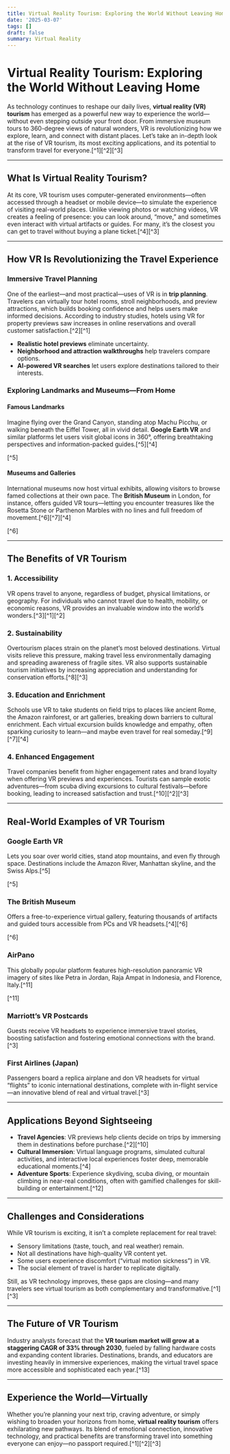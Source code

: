 ```yaml
---
title: Virtual Reality Tourism: Exploring the World Without Leaving Home
date: '2025-03-07'
tags: []
draft: false
summary: Virtual Reality
---
```


# Virtual Reality Tourism: Exploring the World Without Leaving Home

As technology continues to reshape our daily lives, **virtual reality (VR) tourism** has emerged as a powerful new way to experience the world—without even stepping outside your front door. From immersive museum tours to 360-degree views of natural wonders, VR is revolutionizing how we explore, learn, and connect with distant places. Let’s take an in-depth look at the rise of VR tourism, its most exciting applications, and its potential to transform travel for everyone.[^1][^2][^3]

---

## What Is Virtual Reality Tourism?

At its core, VR tourism uses computer-generated environments—often accessed through a headset or mobile device—to simulate the experience of visiting real-world places. Unlike viewing photos or watching videos, VR creates a feeling of presence: you can look around, “move,” and sometimes even interact with virtual artifacts or guides. For many, it’s the closest you can get to travel without buying a plane ticket.[^4][^3]

---

## How VR Is Revolutionizing the Travel Experience

### Immersive Travel Planning

One of the earliest—and most practical—uses of VR is in **trip planning**. Travelers can virtually tour hotel rooms, stroll neighborhoods, and preview attractions, which builds booking confidence and helps users make informed decisions. According to industry studies, hotels using VR for property previews saw increases in online reservations and overall customer satisfaction.[^2][^1]

- **Realistic hotel previews** eliminate uncertainty.
- **Neighborhood and attraction walkthroughs** help travelers compare options.
- **AI-powered VR searches** let users explore destinations tailored to their interests.

### Exploring Landmarks and Museums—From Home

#### Famous Landmarks

Imagine flying over the Grand Canyon, standing atop Machu Picchu, or walking beneath the Eiffel Tower, all in vivid detail. **Google Earth VR** and similar platforms let users visit global icons in 360°, offering breathtaking perspectives and information-packed guides.[^5][^4]

[^5]

#### Museums and Galleries

International museums now host virtual exhibits, allowing visitors to browse famed collections at their own pace. The **British Museum** in London, for instance, offers guided VR tours—letting you encounter treasures like the Rosetta Stone or Parthenon Marbles with no lines and full freedom of movement.[^6][^7][^4]

[^6]

---

## The Benefits of VR Tourism

### 1. Accessibility

VR opens travel to anyone, regardless of budget, physical limitations, or geography. For individuals who cannot travel due to health, mobility, or economic reasons, VR provides an invaluable window into the world’s wonders.[^3][^1][^2]

### 2. Sustainability

Overtourism places strain on the planet’s most beloved destinations. Virtual visits relieve this pressure, making travel less environmentally damaging and spreading awareness of fragile sites. VR also supports sustainable tourism initiatives by increasing appreciation and understanding for conservation efforts.[^8][^3]

### 3. Education and Enrichment

Schools use VR to take students on field trips to places like ancient Rome, the Amazon rainforest, or art galleries, breaking down barriers to cultural enrichment. Each virtual excursion builds knowledge and empathy, often sparking curiosity to learn—and maybe even travel for real someday.[^9][^7][^4]

### 4. Enhanced Engagement

Travel companies benefit from higher engagement rates and brand loyalty when offering VR previews and experiences. Tourists can sample exotic adventures—from scuba diving excursions to cultural festivals—before booking, leading to increased satisfaction and trust.[^10][^2][^3]

---

## Real-World Examples of VR Tourism

### Google Earth VR

Lets you soar over world cities, stand atop mountains, and even fly through space. Destinations include the Amazon River, Manhattan skyline, and the Swiss Alps.[^5]

[^5]

### The British Museum

Offers a free-to-experience virtual gallery, featuring thousands of artifacts and guided tours accessible from PCs and VR headsets.[^4][^6]

[^6]

### AirPano

This globally popular platform features high-resolution panoramic VR imagery of sites like Petra in Jordan, Raja Ampat in Indonesia, and Florence, Italy.[^11]

[^11]

### Marriott’s VR Postcards

Guests receive VR headsets to experience immersive travel stories, boosting satisfaction and fostering emotional connections with the brand.[^3]

### First Airlines (Japan)

Passengers board a replica airplane and don VR headsets for virtual “flights” to iconic international destinations, complete with in-flight service—an innovative blend of real and virtual travel.[^3]

---

## Applications Beyond Sightseeing

- **Travel Agencies**: VR previews help clients decide on trips by immersing them in destinations before purchase.[^2][^10]
- **Cultural Immersion**: Virtual language programs, simulated cultural activities, and interactive local experiences foster deep, memorable educational moments.[^4]
- **Adventure Sports**: Experience skydiving, scuba diving, or mountain climbing in near-real conditions, often with gamified challenges for skill-building or entertainment.[^12]

---

## Challenges and Considerations

While VR tourism is exciting, it isn’t a complete replacement for real travel:

- Sensory limitations (taste, touch, and real weather) remain.
- Not all destinations have high-quality VR content yet.
- Some users experience discomfort (“virtual motion sickness”) in VR.
- The social element of travel is harder to replicate digitally.

Still, as VR technology improves, these gaps are closing—and many travelers see virtual tourism as both complementary and transformative.[^1][^3]

---

## The Future of VR Tourism

Industry analysts forecast that the **VR tourism market will grow at a staggering CAGR of 33% through 2030**, fueled by falling hardware costs and expanding content libraries. Destinations, brands, and educators are investing heavily in immersive experiences, making the virtual travel space more accessible and sophisticated each year.[^13]

---

## Experience the World—Virtually

Whether you’re planning your next trip, craving adventure, or simply wishing to broaden your horizons from home, **virtual reality tourism** offers exhilarating new pathways. Its blend of emotional connection, innovative technology, and practical benefits are transforming travel into something everyone can enjoy—no passport required.[^1][^2][^3]

